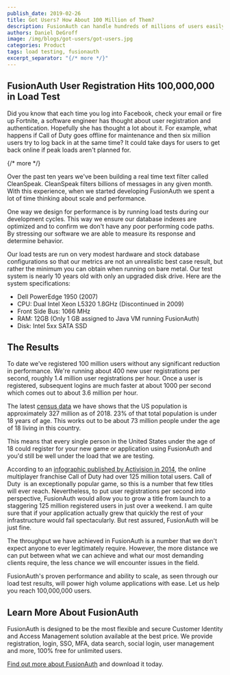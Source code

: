 ```yaml
---
publish_date: 2019-02-26 
title: Got Users? How About 100 Million of Them?
description: FusionAuth can handle hundreds of millions of users easily, because you might need to.
authors: Daniel DeGroff
image: /img/blogs/got-users/got-users.jpg
categories: Product
tags: load testing, fusionauth
excerpt_separator: "{/* more */}"
---
```


## FusionAuth User Registration Hits 100,000,000 in Load Test

Did you know that each time you log into Facebook, check your email or fire up Fortnite, a software engineer has thought about user registration and authentication. Hopefully she has thought a lot about it. For example, what happens if Call of Duty goes offline for maintenance and then six million users try to log back in at the same time? It could take days for users to get back online if peak loads aren't planned for.

{/* more */}

Over the past ten years we've been building a real time text filter called CleanSpeak. CleanSpeak filters billions of messages in any given month. With this experience, when we started developing FusionAuth we spent a lot of time thinking about scale and performance.

One way we design for performance is by running load tests during our development cycles. This way we ensure our database indexes are optimized and to confirm we don't have any poor performing code paths. By stressing our software we are able to measure its response and determine behavior.

Our load tests are run on very modest hardware and stock database configurations so that our metrics are not an unrealistic best case result, but rather the minimum you can obtain when running on bare metal. Our test system is nearly 10 years old with only an upgraded disk drive. Here are the system specifications:
- Dell PowerEdge 1950 (2007)
- CPU: Dual Intel Xeon L5320 1.8GHz (Discontinued in 2009)
- Front Side Bus: 1066 MHz
- RAM: 12GB (Only 1 GB assigned to Java VM running FusionAuth)
- Disk: Intel 5xx SATA SSD

## The Results

To date we've registered 100 million users without any significant reduction in performance. We're running about 400 new user registrations per second, roughly 1.4 million user registrations per hour. Once a user is registered, subsequent logins are much faster at about 1000 per second which comes out to about 3.6 million per hour.

The latest [census data](https://www.census.gov/quickfacts/ "Jump to Census Data site") we have shows that the US population is approximately 327 million as of 2018. 23% of that total population is under 18 years of age. This works out to be about 73 million people under the age of 18 living in this country.

This means that every single person in the United States under the age of 18 could register for your new game or application using FusionAuth and you'd still be well under the load that we are testing.

According to an [infographic published by Activision in 2014](http://venturebeat.com/2014/11/24/call-of-duty-advanced-warfare-by-the-big-numbers/ "Jump to Venturebeat site"), the online multiplayer franchise Call of Duty had over 125 million total users. Call of Duty  is an exceptionally popular game, so this is a number that few titles will ever reach. Nevertheless, to put user registrations per second into perspective, FusionAuth would allow you to grow a title from launch to a staggering 125 million registered users in just over a weekend. I am quite sure that if your application actually grew that quickly the rest of your infrastructure would fail spectacularly. But rest assured, FusionAuth will be just fine.

The throughput we have achieved in FusionAuth is a number that we don't expect anyone to ever legitimately require. However, the more distance we can put between what we can achieve and what our most demanding clients require, the less chance we will encounter issues in the field.

FusionAuth's proven performance and ability to scale, as seen through our load test results, will power high volume applications with ease. Let us help you reach 100,000,000 users.

## Learn More About FusionAuth

FusionAuth is designed to be the most flexible and secure Customer Identity and Access Management solution available at the best price. We provide registration, login, SSO, MFA, data search, social login, user management and more, 100% free for unlimited users.

[Find out more about FusionAuth](https://fusionauth.io/ "FusionAuth Home") and download it today.

